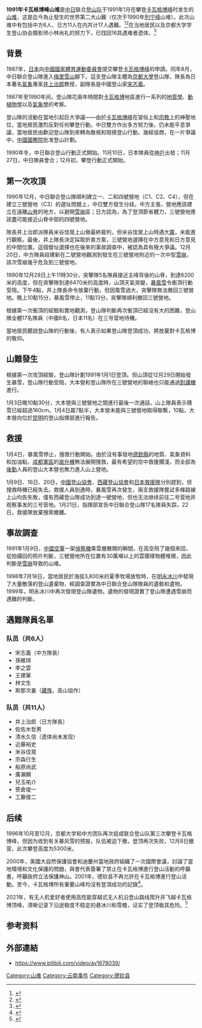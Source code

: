 {{refimprove|time=2019-01-24T15:58:53+00:00}}
{{Infobox event
| title                    = 1991年卡瓦格博峰山难
| image                    = Khawa Karpo 02.jpg
| image_size               = 
| caption                  = 卡瓦格博峰
| date                     =  {{start date|1991|01|04}}
| time                     =  
| place                    = [[梅里雪山|梅里雪山]][[卡瓦格博峰|卡瓦格博峰]]
| cause                    = [[雪崩|雪崩]]
| reported deaths          = 17
}}
'''1991年卡瓦格博峰山难'''是[[中华人民共和国|中]][[日本|日]]联合[[登山队|登山队]]于1991年1月在攀登[[卡瓦格博峰|卡瓦格博峰]]时发生的[[山难|山难]]，这是迄今為止發生的世界第二大山難（仅次于1990年[[列宁峰|列宁峰]]山难）。此次山难中有包括中方6人、日方11人在内共计17人遇難。<ref>{{cite web|author1=山驴川藏旅游摄影|title=尘封25年的山难终于开禁，中日联合登山队攀登梅里雪山遇难记录片【卡瓦博格】！|url=http://travel.sohu.com/20160307/n439682813.shtml|publisher=搜狐旅游|accessdate=2016-04-24|archive-date=2017-04-06|archive-url=https://web.archive.org/web/20170406190035/http://travel.sohu.com/20160307/n439682813.shtml|dead-url=yes}}</ref><ref>{{cite web|author1=中国科学探险|title=中国科学探险：不该发生的梅里山山难|url=http://www.southcn.com/tech/photonews/200404210695.htm|publisher=南方网 科技频道|accessdate=2016-04-24|archive-date=2018-02-28|archive-url=https://web.archive.org/web/20180228225316/http://www.southcn.com/tech/photonews/200404210695.htm|dead-url=no}}</ref>在当地居民以及京都大学学生登山协会摄影师小林尚礼的努力下，已找回16具遇难者遗体。<ref>{{Cite web|url=https://www.bilibili.com/video/av11251965/|title=山难发生后，他花了18年寻找17个队友的遗体_日常_生活_bilibili_哔哩哔哩|accessdate=2018-02-28|last=一条视频|work=www.bilibili.com|archive-date=2018-03-01|archive-url=https://web.archive.org/web/20180301044427/https://www.bilibili.com/video/av11251965/|dead-url=no}}</ref>

== 背景 ==
1987年，[[日本|日本]]向[[国家体委|中國國家體育運動委員會]]提交攀登[[卡瓦格博峰|卡瓦格博峰]]的申請。同年8月，中日聯合登山隊進入[[梅里雪山|梅里雪山]]腳下。這支登山隊主體為[[京都大學|京都大學]]登山隊，隊長為日本著名[[氣象|氣象]]專家[[井上治郎|井上治郎]]教授，副隊長是中國登山家[[宋志義|宋志義]]。

1987年至1990年间，登山隊花兩年時間對[[卡瓦格博|卡瓦格博]]地區進行一系列的[[地質學|地質學]]、[[動植物學|動植物學]]以及[[氣象學|氣象學]]的考察。

登山隊的活動在當地引起巨大爭議——由於[[卡瓦格博峰|卡瓦格博峰]]在習俗上和[[宗教|宗教]]上的神聖地位，當地居民激烈反對任何攀登行動。中日雙方作出多方努力後，仍未能平息爭議，當地居民由歡迎登山隊到來轉為敵視和阻撓登山行動。幾經協商，在一片爭議中，[[中國國務院|中國國務院]]批准登山計劃。

1990年冬，中日聯合登山行動正式開始。11月10日，日本隊員從[[神戶|神戶]]出發；11月27日，中日隊員會合；12月初，攀登行動正式開始。

== 第一次攻頂 ==
1990年12月，中日聯合登山隊順利建立一、二和四號營地（C1、C2、C4），但在建立三號營地（C3）的選址問題上，中日雙方發生分歧。中方主張，營地應該建立在遠離[[山脊|山脊]]的地方，以避開[[雪崩|雪崩]]區；日方認為，為了登頂節省體力，三號營地應該盡可能接近山脊中部的四號營地。

隊長井上治郎派隊員米谷佳晃上山做最終裁判，但米谷佳晃上山時遇大[[霧|霧]]，未能進行觀察。最後，井上隊長決定採取折衷方案，三號營地選擇在中方意見和日方意見的中間位置。這個營址選擇也在後來的事故調查中，被認為具有極大爭議。12月20日，中方隊員段建新在二號營地觀測到發生在三號營地附近的一次中型[[雪崩|雪崩]]，該次雪崩幾乎危及到三號營地。

1990年12月28日上午11時30分，突擊隊5名隊員接近主峰背後的山脊，到達6200米的高度，但在突擊隊到達6470米的高度時，山頂天氣突變，[[暴風雪|暴風雪]]令衝頂行動受阻。下午4點，井上隊長命令放棄行動，但因風雪過大，突擊隊無法撤回三號營地。晚上10點15分，暴風雪停止，11點13分，突擊隊順利撤回三號營地。

根據第一次衝頂的經驗和實地觀測，登山隊判斷再次衝頂已經沒有大的困難，登山隊全體17名隊員（中國6名，日本11名）在三号营地待機。

當地居民聽說登山隊的行動後，有人表示如果登山隊登頂成功，將放棄對卡瓦格博的敬仰。

== 山難發生 ==
根據第一次攻頂經驗，登山隊計劃1991年1月1日登頂。但山頂從12月29日開始發生暴雪，登山隊行動受阻，大本營和登山隊所在三號營地的聯絡也只能通過[[對講機|對講機]]進行。

1月3日晚10點30分，大本營與三號營地之間進行最後一次通話，山上隊員表示積雪已經超過160cm。1月4日晨7點半，大本營未能與三號營地取得聯繫，10點，大本營向位於[[昆明|昆明]]的登山指揮部進行報告。

== 救援 ==
1月4日，暴風雪停止，搜救行動開始。由於沒有事發地[[德欽縣|德欽縣]]的地質、氣象資料和加油點，[[成都軍區|成都軍區]]的[[直升機|直升機]]無法展開搜救，最有希望的空中救援擱淺，而全部為[[後勤|後勤]]人員的登山大本營也無力進入山上營地。

1月9日、16日、20日，[[中國登山協會|中國登山協會]]、[[西藏登山協會|西藏登山協會]]和[[日本救援隊|日本救援隊]]分別趕到，但搜救時機已經失去。救援人員到達時，暴風雪再次發生，兩支救援隊嘗試多條路線上山均告失敗，僅有西藏登山隊成功到達一號營地，但也无法继续前往二号营地并观察事发的三号营地。1月21日，指揮部宣告中日聯合登山隊17名隊員失踪，22日，救援隊放棄搜索撤離。

== 事故調查 ==
1991年1月9日，[[中国人民解放军空军|中國空軍]]一架[[偵察機|偵察機]]乘雲層散開的瞬間，在高空飛了幾個來回，從拍攝回的照片判斷，三號營地所在位置有30萬噸以上的雲團樣物體堆積，因此判斷是[[雪崩|雪崩]]导致的山难。

1998年7月18日，當地居民於海拔3,800米的夏季牧場放牧時，在[[明永冰川|明永冰川]]中發現了大量散落的登山遺棄物，經調查證實為中日聯合登山隊隊員的遺骸和遺物。1999年，明永冰川中再次發現登山隊遺物。遺物的發現證實了登山隊遭遇雪崩而遇難的判斷。

== 遇難隊員名單 ==
==={{CHN}}队员（共6人）===
*宋志義（中方隊長）
*孫維琦
*李之雲
*王建華
*林文生
*斯那次裏（[[藏族|藏族]]，高山協作）

==={{JPN}}队员（共11人）===
*井上治郎（日方隊長）
*佐佐木哲男
*清水久信（遗体尚未发现）
*近藤裕史
*米谷佳晃
*宗森行生
*船原尚武
*廣瀨顯
*兒玉祐介
*笹倉俊一
*工藤俊二

==后续==
1996年10月至12月，京都大学和中方团队再次组成联合登山队第三次攀登卡瓦格博峰，但因为收到有关暴风雪的预报，队伍被迫下撤，登顶再次失败，12月8日撤营，此次攀登高度为5300米。

2000年，美國大自然保護協會和迪慶州當地政府組織了一次國際會議，討論了當地環境和文化保護的問題，與會代表簽署了禁止在卡瓦格博進行登山活動的呼籲書，呼籲政府立法保護神山。2001年，德钦县不再允許在卡瓦格博進行登山活動。至今，卡瓦格博所有重要山峰均沒有登頂成功的記錄<ref>{{cite news|title=卡瓦格博，只为那虔诚的信仰|url=http://minzu.people.com.cn/GB/166717/12529817.html|publisher=中国民族新闻网|date=2010-08-24|access-date=2017-09-08|archive-url=https://web.archive.org/web/20180713073416/http://minzu.people.com.cn/GB/166717/12529817.html|archive-date=2018-07-13|dead-url=yes}}</ref>。

2021年，有无人机爱好者使用高性能穿越式无人机沿登山路线爬升并飞越卡瓦格博顶峰，清晰记录下沿途极度不稳定的悬冰川和雪檐，证实了登顶极其危险。<ref>{{Cite web|title=你见过这样的梅里雪山最高峰卡瓦格博吗|url=https://m.bilibili.com/video/BV1Wq4y1p7yp?p=1&share_medium=iphone&share_plat=ios&share_session_id=F092F5A7-AF82-4748-9ED6-7B0945697B2D&share_source=COPY&share_tag=s_i&timestamp=1640790524&unique_k=YuZ5lOA&share_times=1}}</ref>

==参考资料==
{{Reflist|2}}

== 外部連結 ==
* https://www.bilibili.com/video/av1678039/{{Wayback|url=https://www.bilibili.com/video/av1678039/ |date=20180713074114 }}

[[Category:山难|Category:山难]]
[[Category:云南事件|Category:云南事件]]
[[Category:德钦县|Category:德钦县]]